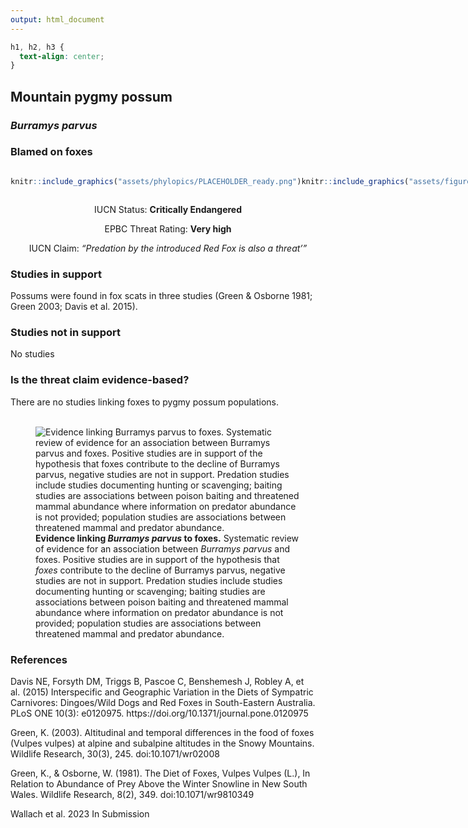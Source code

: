 ```yaml
---
output: html_document
---
```

```css
h1, h2, h3 {
  text-align: center;
}
```

## **Mountain pygmy possum**
### *Burramys parvus*
### Blamed on foxes

:::: {style="display: flex;"}

::: {}
  ```r
  knitr::include_graphics("assets/phylopics/PLACEHOLDER_ready.png")
  ```
:::

::: {}

:::

::: {}
  ```r
  knitr::include_graphics("assets/figures/Map_Fox_Burramys parvus.png")
  ```
:::

::::
<center>
IUCN Status: **Critically Endangered**

EPBC Threat Rating: **Very high**

IUCN Claim: *"Predation by the introduced Red Fox is also a threat'"*

</center>

### Studies in support

Possums were found in fox scats in three studies (Green & Osborne 1981; Green 2003; Davis et al. 2015).

### Studies not in support

No studies

### Is the threat claim evidence-based?

There are no studies linking foxes to pygmy possum populations.
<br>
<br>

![**Evidence linking *Burramys parvus* to foxes.** Systematic review of evidence for an association between *Burramys parvus* and foxes. Positive studies are in support of the hypothesis that *foxes* contribute to the decline of Burramys parvus, negative studies are not in support. Predation studies include studies documenting hunting or scavenging; baiting studies are associations between poison baiting and threatened mammal abundance where information on predator abundance is not provided; population studies are associations between threatened mammal and predator abundance.](assets/figures/Main_Evidence_Fox_Burramys parvus.png)

### References

Davis NE, Forsyth DM, Triggs B, Pascoe C, Benshemesh J, Robley A, et al. (2015) Interspecific and Geographic Variation in the Diets of Sympatric Carnivores: Dingoes/Wild Dogs and Red Foxes in South-Eastern Australia. PLoS ONE 10(3): e0120975. https://doi.org/10.1371/journal.pone.0120975

Green, K. (2003). Altitudinal and temporal differences in the food of foxes (Vulpes vulpes) at alpine and subalpine altitudes in the Snowy Mountains. Wildlife Research, 30(3), 245. doi:10.1071/wr02008 

Green, K., & Osborne, W. (1981). The Diet of Foxes, Vulpes Vulpes (L.), In Relation to Abundance of Prey Above the Winter Snowline in New South Wales. Wildlife Research, 8(2), 349. doi:10.1071/wr9810349 

Wallach et al. 2023 In Submission

